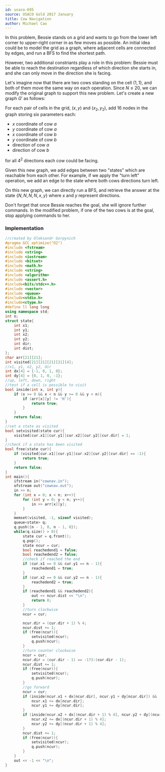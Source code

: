 ```yaml
---
id: usaco-695
source: USACO Gold 2017 January
title: Cow Navigation
author: Michael Cao
---
```


In this problem, Bessie stands on a grid and wants to go from the lower left corner to upper-right corner in as few moves as possible. An initial idea could be to model the grid as a graph, where adjacent cells are connected by edges, and run a BFS to find the shortest path.

However, two additional constriants play a role in this problem: Bessie must be able to reach the destination regardless of which direction she starts in, and she can only move in the direction she is facing.

Let's imagine now that there are two cows standing on the cell $(1, 1)$, and both of them move the same way on each operation. Since $N \leq 20$, we can modify the original graph to support this new problem. Let's create a new graph $G'$ as follows:

For each pair of cells in the grid, $(x, y)$ and $(x_2, y_2)$, add $16$ <!-- wow that's a lot --> nodes in the graph storing six parameters each:

- $x$ coordinate of cow $a$
- $y$ coordinate of cow $a$
- $x$ coordinate of cow $b$
- $y$ coordinate of cow $b$
- direction of cow $a$
- direction of cow $b$

for all $4 ^ 2$ directions each cow could be facing.

Given this new graph, we add edges between two "states" which are reachable from each other. For example, if we apply the "turn left" operation, we add an edge to the state where both cows directions turn left.

On this new graph, we can directly run a BFS, and retrieve the answer at the state $\{N, N, N, N, x, y\}$ where $x$ and $y$ represent directions.

<Warning>

Don't forget that once Bessie reaches the goal, she will ignore further commands. In the modified problem, if one of the two cows is at the goal, stop applying commands to her.

</Warning>

<!-- (Ben - equivalent to existing editorial) -->

<!-- You can change it, but keep the section on making modifications to graphs before. Maybe replace with a problem w/o a good editorial? -->

### Implementation


<LanguageSection>

<CPPSection>

```cpp
//created by Oleksandr Gorpynich
#pragma GCC optimize("O2")
#include <fstream>
#include <string>
#include <iostream>
#include <bitset>
#include <math.h>
#include <string>
#include <algorithm>
#include <assert.h>
#include<bits/stdc++.h>
#include <vector>
#include <queue>
#include<stdio.h>
#include<ctype.h>
#define ll long long
using namespace std;
int n;
struct state{
    int x1;
    int y1;
    int x2;
    int y2;
    int dir;
    int dist;
};
char arr[21][21];
int visited[21][21][21][21][4];
//x1, y1, x2, y2, dir
int dx[4] = {-1, 0, 1, 0};
int dy[4] = {0, 1, 0, -1};
//up, left, down, right
//test if a cell is possible to visit
bool inside(int x, int y){
    if (x >= 0 && x < n && y >= 0 && y < n){
        if (arr[x][y] != 'H'){
            return true;
        }
    }
    return false;
}
//set a state as visited
bool setvisited(state cur){
    visited[cur.x1][cur.y1][cur.x2][cur.y2][cur.dir] = 1;
}
//check if a state has been visited
bool free(state cur){
    if (visited[cur.x1][cur.y1][cur.x2][cur.y2][cur.dir] == -1){
        return true;
    }
    return false;
}
int main(){
    ifstream in("cownav.in");
    ofstream out("cownav.out");
    in >> n;
    for (int x = 0; x < n; x++){
        for (int y = 0; y < n; y++){
            in >> arr[x][y];
        }
    }
    memset(visited, -1, sizeof visited);
    queue<state> q;
    q.push({n - 1, 0, n - 1, 0});
    while(q.size() > 0){
        state cur = q.front();
        q.pop();
        state ncur = cur;
        bool reachedend1 = false;
        bool reachedend2 = false;
        //check if reached the end
        if (cur.x1 == 0 && cur.y1 == n - 1){
            reachedend1 = true;
        }
        if (cur.x2 == 0 && cur.y2 == n - 1){
            reachedend2 = true;
        }
        if (reachedend1 && reachedend2){
            out << ncur.dist << "\n";
            return 0;
        }
        //turn clockwise
        ncur = cur;

        ncur.dir = (cur.dir + 1) % 4;
        ncur.dist += 1;
        if (free(ncur)){
            setvisited(ncur);
            q.push(ncur);
        }
        //turn counter clockwise
        ncur = cur;
        ncur.dir = (cur.dir - 1) == -1?3:(cur.dir - 1);
        ncur.dist += 1;
        if (free(ncur)){
            setvisited(ncur);
            q.push(ncur);
        }
        //go forward
        ncur = cur;
        if (inside(ncur.x1 + dx[ncur.dir], ncur.y1 + dy[ncur.dir]) && !reachedend1){
            ncur.x1 += dx[ncur.dir];
            ncur.y1 += dy[ncur.dir];
        }
        if (inside(ncur.x2 + dx[(ncur.dir + 1) % 4], ncur.y2 + dy[(ncur.dir + 1) % 4]) && !reachedend2){
            ncur.x2 += dx[(ncur.dir + 1) % 4];
            ncur.y2 += dy[(ncur.dir + 1) % 4];
        }
        ncur.dist += 1;
        if (free(ncur)){
            setvisited(ncur);
            q.push(ncur);
        }
    }
    out << -1 << "\n";
}
```

</CPPSection>
</LanguageSection>
